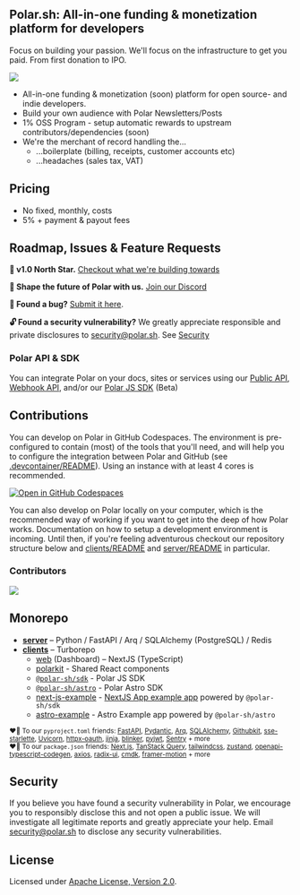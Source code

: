 ## Polar.sh: All-in-one funding & monetization platform for developers
Focus on building your passion. We'll focus on the infrastructure to get you paid. From first donation to IPO.

<img src="https://github.com/polarsource/polar/assets/10053249/896df13a-bfde-409f-9f04-bd94b00e200d"></img>

- All-in-one funding & monetization (soon) platform for open source- and indie developers.
- Build your own audience with Polar Newsletters/Posts
- 1% OSS Program - setup automatic rewards to upstream contributors/dependencies (soon)
- We're the merchant of record handling the...
  - ...boilerplate (billing, receipts, customer accounts etc)
  - ...headaches (sales tax, VAT)


## Pricing

- No fixed, monthly, costs
- 5% + payment & payout fees

## Roadmap, Issues & Feature Requests
**🎯 v1.0 North Star.** [Checkout what we're building towards](https://github.com/polarsource/polar/issues/3242)

**💬 Shape the future of Polar with us.** [Join our Discord](https://discord.gg/STfRufb32V)

**🐛 Found a bug?** [Submit it here](https://github.com/polarsource/polar/issues).

**🔓 Found a security vulnerability?** We greatly appreciate responsible and private disclosures to security@polar.sh. See [Security](./README.md#Security)

### Polar API & SDK
You can integrate Polar on your docs, sites or services using our [Public API](https://docs.polar.sh/api), [Webhook API](https://api.polar.sh/docs#/webhooks), and/or our [Polar JS SDK](./clients/packages/sdk) (Beta)


## Contributions

You can develop on Polar in GitHub Codespaces. The environment is pre-configured to contain (most) of the tools that you'll need, and will help you to configure the integration between Polar and GitHub (see [.devcontainer/README](./.devcontainer/README.md)). Using an instance with at least 4 cores is recommended.

[![Open in GitHub Codespaces](https://github.com/codespaces/badge.svg)](https://codespaces.new/polarsource/polar)

You can also develop on Polar locally on your computer, which is the recommended way of working if you want to get into the deep of how Polar works. Documentation on how to setup a development environment is incoming. Until then, if you're feeling adventurous checkout our repository structure below and [clients/README](./clients/README.md) and [server/README](./server/README.md) in particular.

### Contributors
<a href="https://github.com/polarsource/polar/graphs/contributors">
  <img src="https://contrib.rocks/image?repo=polarsource/polar" />
</a>


## Monorepo
* **[server](./server/README.md)** – Python / FastAPI / Arq / SQLAlchemy (PostgreSQL) / Redis
* **[clients](./clients/README.md)** – Turborepo
  * [web](./clients/apps/web) (Dashboard) – NextJS (TypeScript)
  * [polarkit](./clients/packages/polarkit) - Shared React components
  * [`@polar-sh/sdk`](./clients/packages/sdk) - Polar JS SDK
  * [`@polar-sh/astro`](./clients/packages/astro) - Polar Astro SDK
  * [next-js-example](./clients/examples/next-js-example) - [NextJS App example app](https://polar-next-js-example.vercel.app) powered by `@polar-sh/sdk`
  * [astro-example](./clients/examples/astro-example) - Astro Example app powered by `@polar-sh/astro`

<sub>♥️🙏 To our `pyproject.toml` friends: [FastAPI](https://github.com/tiangolo/fastapi), [Pydantic](https://github.com/pydantic/pydantic), [Arq](https://github.com/samuelcolvin/arq), [SQLAlchemy](https://github.com/sqlalchemy/sqlalchemy), [Githubkit](https://github.com/yanyongyu/githubkit), [sse-starlette](https://github.com/sysid/sse-starlette), [Uvicorn](https://github.com/encode/uvicorn), [httpx-oauth](https://github.com/frankie567/httpx-oauth), [jinja](https://github.com/pallets/jinja), [blinker](https://github.com/pallets-eco/blinker), [pyjwt](https://github.com/jpadilla/pyjwt), [Sentry](https://github.com/getsentry/sentry) + more</sub><br />
<sub>♥️🙏 To our `package.json` friends: [Next.js](https://github.com/vercel/next.js/), [TanStack Query](https://github.com/TanStack/query), [tailwindcss](https://github.com/tailwindlabs/tailwindcss), [zustand](https://github.com/pmndrs/zustand), [openapi-typescript-codegen](https://github.com/ferdikoomen/openapi-typescript-codegen), [axios](https://github.com/axios/axios), [radix-ui](https://github.com/radix-ui/primitives), [cmdk](https://github.com/pacocoursey/cmdk), [framer-motion](https://github.com/framer/motion) + more</sub>


## Security
If you believe you have found a security vulnerability in Polar, we encourage you to responsibly disclose this and not open a public issue. We will investigate all legitimate reports and greatly appreciate your help. Email security@polar.sh to disclose any security vulnerabilities.

## License
Licensed under [Apache License, Version 2.0](https://www.apache.org/licenses/LICENSE-2.0).
